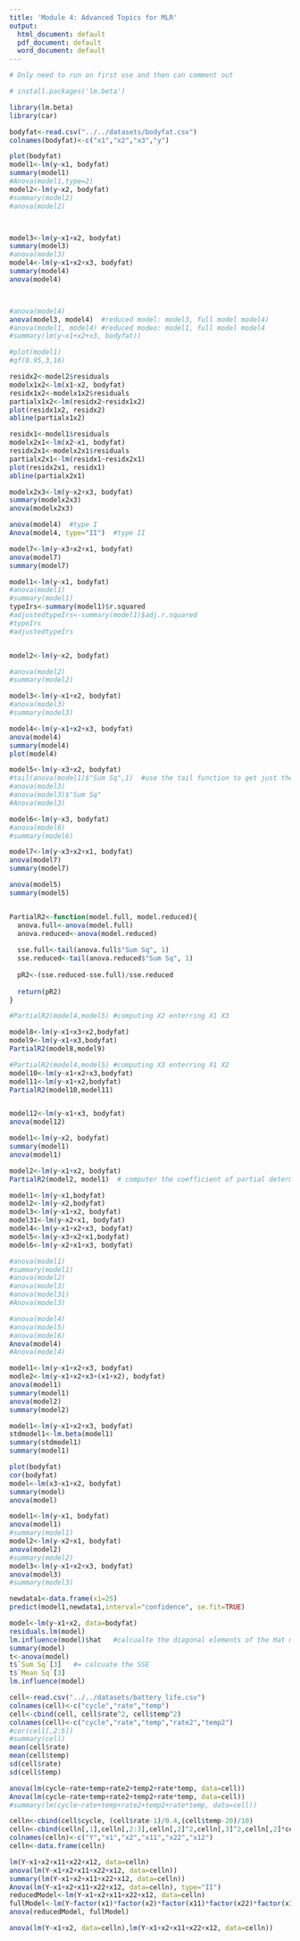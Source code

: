 ---
title: 'Module 4: Advanced Topics for MLR'
output:
  html_document: default
  pdf_document: default
  word_document: default
---

```{r}
# Only need to run on first use and then can comment out

# install.packages('lm.beta')
```

```{r}
library(lm.beta)
library(car)
```

```{r}
bodyfat<-read.csv("../../datasets/bodyfat.csv")
colnames(bodyfat)<-c("x1","x2","x3","y")

plot(bodyfat)
model1<-lm(y~x1, bodyfat)
summary(model1)
#Anova(model1,type=2)
model2<-lm(y~x2, bodyfat)
#summary(model2)
#anova(model2)



model3<-lm(y~x1+x2, bodyfat)
summary(model3)
#anova(model3)
model4<-lm(y~x1+x2+x3, bodyfat)
summary(model4)
anova(model4)



#anova(model4)
anova(model3, model4)  #reduced model: model3, full model model4)
#anova(model1, model4) #reduced modeo: model1, full model model4
#summary(lm(y~x1+x2+x3, bodyfat))

#plot(model1)
#qf(0.95,3,16)
```

```{r Partial regression plots}
residx2<-model2$residuals
modelx1x2<-lm(x1~x2, bodyfat)
residx1x2<-modelx1x2$residuals
partialx1x2<-lm(residx2~residx1x2)
plot(residx1x2, residx2)
abline(partialx1x2)

residx1<-model1$residuals
modelx2x1<-lm(x2~x1, bodyfat)
residx2x1<-modelx2x1$residuals
partialx2x1<-lm(residx1~residx2x1)
plot(residx2x1, residx1)
abline(partialx2x1)
```

```{r}
modelx2x3<-lm(y~x2+x3, bodyfat)
summary(modelx2x3)
anova(modelx2x3)

```

```{r Compute the type II SS with ANOVA() function }

anova(model4)  #type I
Anova(model4, type="II")  #type II

model7<-lm(y~x3+x2+x1, bodyfat)
anova(model7)
summary(model7)
```

```{r partial coefficient the type II (as in PartialR2) and type I (as in SLR)}
model1<-lm(y~x1, bodyfat)
#anova(model1)
#summary(model1)
typeIrs<-summary(model1)$r.squared
#adjustedtypeIrs<-summary(model1)$adj.r.squared
#typeIrs
#adjustedtypeIrs


model2<-lm(y~x2, bodyfat)

#anova(model2)
#summary(model2)

model3<-lm(y~x1+x2, bodyfat)
#anova(model3)
#summary(model3)

model4<-lm(y~x1+x2+x3, bodyfat)
anova(model4)
summary(model4)
plot(model4)

model5<-lm(y~x3+x2, bodyfat)
#tail(anova(model1)$"Sum Sq",1)  #use the tail function to get just the SSE or residual which is the last one. 
#anova(model3)
#anova(model3)$"Sum Sq"
#Anova(model3)

model6<-lm(y~x3, bodyfat)
#anova(model6)
#summary(model6)

model7<-lm(y~x3+x2+x1, bodyfat)
anova(model7)
summary(model7)

anova(model5)
summary(model5)


PartialR2<-function(model.full, model.reduced){
  anova.full<-anova(model.full)
  anova.reduced<-anova(model.reduced)
  
  sse.full<-tail(anova.full$"Sum Sq", 1)
  sse.reduced<-tail(anova.reduced$"Sum Sq", 1)
  
  pR2<-(sse.reduced-sse.full)/sse.reduced
  
  return(pR2)
}

#PartialR2(model4,model5) #computing X2 enterring X1 X3

model8<-lm(y~x1+x3+x2,bodyfat)
model9<-lm(y~x1+x3,bodyfat)
PartialR2(model8,model9)

#PartialR2(model4,model5) #computing X3 enterring X1 X2
model10<-lm(y~x1+x2+x3,bodyfat)
model11<-lm(y~x1+x2,bodyfat)
PartialR2(model10,model11)


model12<-lm(y~x1+x3, bodyfat)
anova(model12)
```

```{r effects on extra sums of squares in multicollinearity}
model1<-lm(y~x2, bodyfat)
summary(model1)
anova(model1)

model2<-lm(y~x1+x2, bodyfat)
PartialR2(model2, model1)  # computer the coefficient of partial determination between Y and x1, when x2 is already in the model 
```

```{r type II partial coefficient}

model1<-lm(y~x1,bodyfat)
model2<-lm(y~x2,bodyfat)
model3<-lm(y~x1+x2, bodyfat)
model31<-lm(y~x2+x1, bodyfat)
model4<-lm(y~x1+x2+x3, bodyfat)
model5<-lm(y~x3+x2+x1,bodyfat)
model6<-lm(y~x2+x1+x3, bodyfat)

#anova(model1)
#summary(model1)
#anova(model2)
#anova(model3)
#anova(model31)
#Anova(model3)

#anova(model4)
#anova(model5)
#anova(model6)
Anova(model4)
#Anova(model4)

```

```{r demo multicollinearity,R^2 doenot change, but will change the parameter estimate}
model1<-lm(y~x1+x2+x3, bodyfat)
modle2<-lm(y~x1+x2+x3+(x1+x2), bodyfat)
anova(model1)
summary(model1)
anova(model2)
summary(model2)

```

```{r standardized with lm.beta package}
model1<-lm(y~x1+x2+x3, bodyfat)
stdmodel1<-lm.beta(model1)
summary(stdmodel1)
summary(model1)
```
```{r demo multicollinearity with the bodyfat data}
plot(bodyfat)
cor(bodyfat)
model<-lm(x3~x1+x2, bodyfat)
summary(model)
anova(model)
```
```{r effect of multicollearity demo}
model1<-lm(y~x1, bodyfat)
anova(model1)
#summary(model1)
model2<-lm(y~x2+x1, bodyfat)
anova(model2)
#summary(model2)
model3<-lm(y~x1+x2+x3, bodyfat)
anova(model3)
#summary(model3)

newdata1<-data.frame(x1=25)
predict(model1,newdata1,interval="confidence", se.fit=TRUE)

```

```{r test for outliers with studentized deleted residual}
model<-lm(y~x1+x2, data=bodyfat)
residuals.lm(model)
lm.influence(model)$hat   #calcualte the diagonal elements of the Hat matrix
summary(model)
t<-anova(model)
t$`Sum Sq`[3]   #= calcuate the SSE
t$`Mean Sq`[3]
lm.influence(model)
```

```{r}

cell<-read.csv("../../datasets/battery_life.csv")
colnames(cell)<-c("cycle","rate","temp")
cell<-cbind(cell, cell$rate^2, cell$temp^2)
colnames(cell)<-c("cycle","rate","temp","rate2","temp2")
#cor(cell[,2:5])
#summary(cell)
mean(cell$rate)
mean(cell$temp)
sd(cell$rate)
sd(cell$temp)

anova(lm(cycle~rate+temp+rate2+temp2+rate*temp, data=cell))
Anova(lm(cycle~rate+temp+rate2+temp2+rate*temp, data=cell))
#summary(lm(cycle~rate+temp+rate2+temp2+rate*temp, data=cell))

```

```{r standardized data}
celln<-cbind(cell$cycle, (cell$rate-1)/0.4,(cell$temp-20)/10)
celln<-cbind(celln[,1],celln[,2:3],celln[,2]^2,celln[,3]^2,celln[,2]*celln[,3])
colnames(celln)<-c("Y","x1","x2","x11","x22","x12")
celln<-data.frame(celln)
```
```{r}
lm(Y~x1+x2+x11+x22+x12, data=celln)
anova(lm(Y~x1+x2+x11+x22+x12, data=celln))
summary(lm(Y~x1+x2+x11+x22+x12, data=celln))
Anova(lm(Y~x1+x2+x11+x22+x12, data=celln), type="II")
reducedModel<-lm(Y~x1+x2+x11+x22+x12, data=celln)
fullModel<-lm(Y~factor(x1)*factor(x2)*factor(x11)*factor(x22)*factor(x12), data=celln)
anova(reducedModel, fullModel)

```

```{r Partial  F test }

anova(lm(Y~x1+x2, data=celln),lm(Y~x1+x2+x11+x22+x12, data=celln))

```
